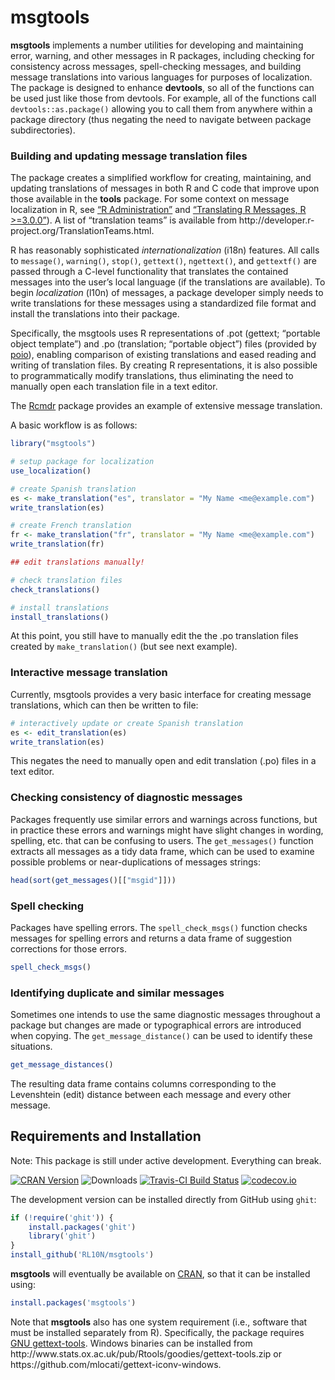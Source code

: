 # msgtools

**msgtools** implements a number utilities for developing and maintaining error, warning, and other messages in R packages, including checking for consistency across messages, spell-checking messages, and building message translations into various languages for purposes of localization. The package is designed to enhance **devtools**, so all of the functions can be used just like those from devtools. For example, all of the functions call `devtools::as.package()` allowing you to call them from anywhere within a package directory (thus negating the need to navigate between package subdirectories).

### Building and updating message translation files

The package creates a simplified workflow for creating, maintaining, and updating translations of messages in both R and C code that improve upon those available in the **tools** package. For some context on message localization in R, see ["R Administration"](http://cran.r-project.org/doc/manuals/r-devel/R-admin.html#Localization-of-messages) and ["Translating R Messages, R >=3.0.0"](http://developer.r-project.org/Translations30.html)). A list of "translation teams" is available from http://developer.r-project.org/TranslationTeams.html.

R has reasonably sophisticated *internationalization* (i18n) features. All calls to `message()`, `warning()`, `stop()`, `gettext()`, `ngettext()`, and `gettextf()` are passed through a C-level functionality that translates the contained messages into the user's local language (if the translations are available). To begin *localization* (l10n) of messages, a package developer simply needs to write translations for these messages using a standardized file format and install the translations into their package.

Specifically, the msgtools uses R representations of .pot (gettext; "portable object template") and .po (translation; "portable object") files (provided by [poio](https://cran.r-project.org/package=poio)), enabling comparison of existing translations and eased reading and writing of translation files. By creating R representations, it is also possible to programmatically modify translations, thus eliminating the need to manually open each translation file in a text editor.

The [Rcmdr](https://cran.r-project.org/package=Rcmdr) package provides an example of extensive message translation.

A basic workflow is as follows:

```r
library("msgtools")

# setup package for localization
use_localization()

# create Spanish translation
es <- make_translation("es", translator = "My Name <me@example.com")
write_translation(es)

# create French translation
fr <- make_translation("fr", translator = "My Name <me@example.com")
write_translation(fr)

## edit translations manually!

# check translation files
check_translations()

# install translations
install_translations()
```

At this point, you still have to manually edit the the .po translation files created by `make_translation()` (but see next example).

### Interactive message translation

Currently, msgtools provides a very basic interface for creating message translations, which can then be written to file:

```R
# interactively update or create Spanish translation
es <- edit_translation(es)
write_translation(es)
```

This negates the need to manually open and edit translation (.po) files in a text editor.

### Checking consistency of diagnostic messages

Packages frequently use similar errors and warnings across functions, but in practice these errors and warnings might have slight changes in wording, spelling, etc. that can be confusing to users. The `get_messages()` function extracts all messages as a tidy data frame, which can be used to examine possible problems or near-duplications of messages strings:

```r
head(sort(get_messages()[["msgid"]]))
```

### Spell checking

Packages have spelling errors. The `spell_check_msgs()` function checks messages for spelling errors and returns a data frame of suggestion corrections for those errors.

```r
spell_check_msgs()
```

### Identifying duplicate and similar messages

Sometimes one intends to use the same diagnostic messages throughout a package but changes are made or typographical errors are introduced when copying. The `get_message_distance()` can be used to identify these situations.

```r
get_message_distances()
```

The resulting data frame contains columns corresponding to the Levenshtein (edit) distance between each message and every other message.


## Requirements and Installation

Note: This package is still under active development. Everything can break.

[![CRAN Version](https://www.r-pkg.org/badges/version/msgtools)](https://cran.r-project.org/package=msgtools)
![Downloads](https://cranlogs.r-pkg.org/badges/msgtools)
[![Travis-CI Build Status](https://travis-ci.org/RL10N/msgtools.png?branch=master)](https://travis-ci.org/RL10N/msgtools)
[![codecov.io](https://codecov.io/github/RL10N/msgtools/coverage.svg?branch=master)](https://codecov.io/github/RL10N/msgtools?branch=master)

The development version can be installed directly from GitHub using `ghit`:

```R
if (!require('ghit')) {
    install.packages('ghit')
    library('ghit')
}
install_github('RL10N/msgtools')
```

**msgtools** will eventually be available on [CRAN](https://cran.r-project.org/package=msgtools), so that it can be installed using:

```R
install.packages('msgtools')
```

Note that **msgtools** also has one system requirement (i.e., software that must be installed separately from R). Specifically, the package requires [GNU gettext-tools](https://www.gnu.org/software/gettext/). Windows binaries can be installed from http://www.stats.ox.ac.uk/pub/Rtools/goodies/gettext-tools.zip or https://github.com/mlocati/gettext-iconv-windows.
